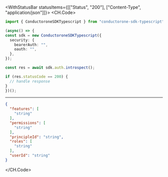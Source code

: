 

<WithStatusBar statusItems={[["Status", "200"], ["Content-Type", "application/json"]]}>
  <CH.Code>
  ```typescript Introspect.ts
  import { ConductoroneSDKTypescript } from "conductorone-sdk-typescript";

(async() => {
  const sdk = new ConductoroneSDKTypescript({
    security: {
      bearerAuth: "",
      oauth: "",
    },
  });

  const res = await sdk.auth.introspect();

  if (res.statusCode == 200) {
    // handle response
  }
})();
  ```
  ---

  ```json Example Response
  {
    "features": [
      "string"
    ],
    "permissions": [
      "string"
    ],
    "principleId": "string",
    "roles": [
      "string"
    ],
    "userId": "string"
  }
  ```
  </CH.Code>
</WithStatusBar>
